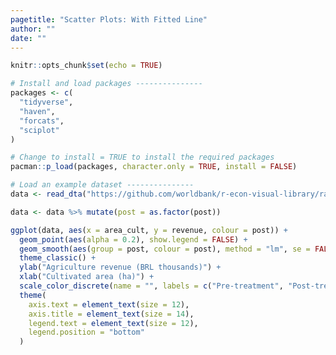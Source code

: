 ```yaml
---
pagetitle: "Scatter Plots: With Fitted Line"
author: ""
date: ""
---
```


```r
knitr::opts_chunk$set(echo = TRUE)
```

```r
# Install and load packages ---------------
packages <- c(
  "tidyverse",
  "haven",
  "forcats",
  "sciplot"
)

# Change to install = TRUE to install the required packages
pacman::p_load(packages, character.only = TRUE, install = FALSE)

# Load an example dataset ---------------
data <- read_dta("https://github.com/worldbank/r-econ-visual-library/raw/master/Library/Data/ScatterFittedLine.dta")

data <- data %>% mutate(post = as.factor(post))

ggplot(data, aes(x = area_cult, y = revenue, colour = post)) +
  geom_point(aes(alpha = 0.2), show.legend = FALSE) +
  geom_smooth(aes(group = post, colour = post), method = "lm", se = FALSE) +
  theme_classic() +
  ylab("Agriculture revenue (BRL thousands)") +
  xlab("Cultivated area (ha)") +
  scale_color_discrete(name = "", labels = c("Pre-treatment", "Post-treatment")) +
  theme(
    axis.text = element_text(size = 12),
    axis.title = element_text(size = 14),
    legend.text = element_text(size = 12),
    legend.position = "bottom"
  )

```
